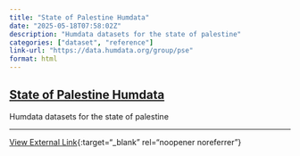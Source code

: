 ```yaml
---
title: "State of Palestine Humdata"
date: "2025-05-18T07:58:02Z"
description: "Humdata datasets for the state of palestine"
categories: ["dataset", "reference"]
link-url: "https://data.humdata.org/group/pse"
format: html
---
```


## [State of Palestine Humdata](https://data.humdata.org/group/pse)

Humdata datasets for the state of palestine

---
[View External Link](https://data.humdata.org/group/pse){:target="_blank" rel="noopener noreferrer"}
